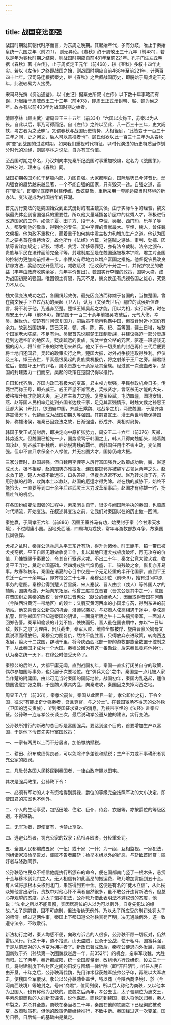 ```yaml
---
---
---
```

title: 战国变法图强
---




战国时期就其朝代时序而言，为东周之晚期。其起始年代，多有分歧，唯止于秦始皇统一六国之年（前221），则无异论。《春秋》终于周敬王三十九年（前481），若以是年为春秋时期之结束，则战国时期应自前481年至前221年。孔子门生左丘明据《春秋》著《左传》，止于周贞定王元年（前468），较《春秋》多叙十四年史实。若以《左传》之终即战国之始，则战国时期应自前468年至前221年，计两百四十七年。汉司马迁根据秦史，继《春秋》之后叙战国历史，即脱始于周贞定王元年，此说较易为人接受。

宋司马光撰《资治通鉴》，以《史记》据秦史所叙《左传》以下数十年事略而有误，乃起始于周威烈王二十三年（前403），即周王正式册封韩、赵、魏为侯之年。故亦有以前403年为战国时期之始者。

清顾亭林（顾炎武）谓周显王三十五年（前334）“六国以次称王，苏秦以为从长。自此以后，事乃可得而纪。自《左传》之终以至此，凡一百三十三年，史文阙轶，考古者为之茫昧”。又谓春秋与战国历史情势，大相径庭，“此皆变于一百三十三年之间，史之阙文，后人可以意推者也”。顾氏似欲以此一百三十三年为从春秋演“变”到战国的过渡时期。如果我们重视时代特征，以时代演进的历史特质当作划分时代的准绳，则顾亭林之说法，自亦有其价值。

至战国时期之命名，乃汉刘向本先秦所纪战国时事重加校编，定名为《战国策》，因书名时，理由与《春秋》同。

战国初期各国均忙于整顿内部，力图自强。大家都明白，国际局势已今非昔比，弱肉强食的趋势越来越显著，一个不能自强的国家，只有毁灭一途。自强之道，首在“变法”，即要彻底废弃封建传统，改弦易辙，重新采用一套能适应当时环境的新办法。变法遂成为战国初年的狂潮。

首先厉行变法的是魏国始受到正式册封的君主魏文侯。由于实际斗争的经验，魏文侯最先体会到富国强兵的重要性，所以他大量延揽各阶层中的优秀人才，积极进行改造国家的工作。如像子夏、田子方、段干木、李悝、吴起、西门豹、乐羊子等人，都受到他的敬重，得到他的专任。其中李悝的贡献最大。李悝，魏人，曾任魏文侯相。他为政不重教化，而着重于如何集中君主权力和增加生产之道。他认为国君之要务首在维持治安，故他所作《法经》六篇，对盗贼之惩处、审判、劾捕、囚禁等皆详加规定；轻狡、博戏、贪污、淫侈等罪犯，亦有法令裁制。法令之颁布，贵族与平民在法律面前完全平等，封建制度至是在魏国遂被根本铲除，君主对全国的控制力更加向前推进一步。李悝又有尽地力以增产富国之措施。他督促农民改良耕稼方法，奖励农民开垦荒地，减收赋税（征收获的十分之一），并保护农民的收益（丰年由政府收购余谷，荒年平价售出）。魏国实行李悝的政策，国势大盛，成为战国初期的强国。唯因领土有限，先天不足，魏文侯虽有虎视各国之雄心，究竟力不从心。

魏文侯变法成功之后，各国纷起效仿。最先因变法而称雄于各国的，当推楚国。曾在魏文侯手下立过战功的吴起（卫人），认为（文侯去世后）嗣位的武侯听信谗言，将不利于他，乃逃奔至楚。楚悼王知吴起之才能，用以为相，实行新政，时在周安王十八年（前384）。按楚国于一百二十余年前被吴攻破后，元气大伤，幸吴、越世仇，使楚有时间恢复国力，嗣后虽不能再称霸中国，但蚕食附近小国仍有余力。故到战国初年，楚已灭黄、顿、胡、陈、蔡、杞、莒等国，疆土日增，唯整个国家老大陈腐，不足有为。吴起首先说服楚王压制贵族，并建议强迫一部分贵族迁到边远空旷的地区去，贬废疏远的贵族，淘汰坐食公帑的冗官，驱逐一班游谈无据的闲人，将节省下来的财物用来养兵。他又下令一切贵族的封邑再传三代后便要将土地归还国君。吴起的政策实行之后，楚国大振，对外战争接连取得胜利。但仅及三年，悼王去世，平素最恨吴起的贵族乘机报仇，将之射杀于王尸之旁。嗣君继位后，借毁坏王尸的罪名，屠杀贵族七十余家及其全族。经过这一次流血政争，楚国的封建势力一扫而空，吴起的政策在楚国仍得以推行。

自田和代齐后，齐国内政已有极大的变革，君主权力增强，平民参政机会日多。传两世而称王号，即齐威王。威王严惩不肖官吏，奖掖贤才，曾烹杀无才能的大夫，破格擢升有才能的大夫，足见君主权力之隆。复整军经武，屯防四疆，国境安辑，燕、赵等国人民相率迁徙到齐国者达数千家，足见其富强情形。时魏文侯之孙惠王迁都大梁（开封），欲图霸中国，齐威王乘魏、赵战争之机，两败魏国，于是齐势遂震慑天下，代魏而成为战国初期头等强国。其嗣君宣王、湣王两世均能保持国势，称雄诸侯，唯秦已因变法之故，日渐强盛，形成齐、秦相对局势。

韩国于受正式册封后，即决定向中原扩张势力，周安王二十六年（前376）灭郑，韩势遂大。但魏国已抢先一步，国势凌驾于韩国之上，韩人只得向魏低头，随着魏国攻赵。到齐威王胜魏后，韩始脱离魏的羁绊。后韩国任用申不害主政，变法图强。但申不害只求保全个人禄位，并无宏图大才，国势仍难大振。

三家分晋时，赵国最强。但自魏用李悝等人厉行富国强兵之政策成功后，魏、赵遂成水火，极不相容，赵的国势亦难振发，连国都邯郸亦被魏军占领达两年之久。赵求救于楚，楚人大概不敢远征，口头答应，但援兵迟迟不发。赵乃转求救于齐，齐用孙膑的战略，攻魏本土以救赵，赵国的厄运才得免除。赵在魏的威胁下，始终不能抬头，一直要等到四十余年后赵武灵王大力改革军事后，赵国才有称雄一时、扬眉吐气的机会。

在各国纷纷变法图强的过程中，素来闭关自守，很少与闻国际争执的秦国，也顺应时代潮流，开始变法。在叙述其变法之前，让我们对秦国以往的历史做一回溯。

秦姓嬴，于周孝王六年（前886）因替王室养马有功，始受封于秦（今甘肃天水境），不过附庸小国。因地处西陲，四周均为戎狄，常年与游牧部族斗争，故秦国民风强悍。

犬戎之乱时，秦襄公派兵扈从平王东迁有功，得升为诸侯。时王畿丰、镐一带已被犬戎窃据，平王自顾无暇做收复工作，复以其地已遭犬戎极度破坏，再无攻夺的价值，乃慷慨赐予秦襄公，令其自行驱逐犬戎。不出二十年，秦文公竟大败犬戎，收复平王弃地，奠定立国基础。然四境戎狄气焰仍盛，丰、镐残破之余，恢复亦非易事。故春秋初年，秦国在诸夏的心目中仅是一个无足轻重的半开化国家。直到平王东迁一百一十余年后，即齐桓公二十七年，秦穆公即位（前659），始有过问中原事务的意图。秦穆公得到楚人百里奚、宋人蹇叔、晋人由余（戎人）等外国人才的辅助，国势渐盛，开始向东拓展。他曾三度扶立晋君（晋文公是其中之一），意图在晋国树立亲秦的政权；曾俘获过晋惠公（献公的继承人），因而取得晋国在河西（今陕西沿黄河一带地区）的领土；又翦灭黄河西岸的小国梁与芮，得到东进的前哨站。他又乘晋文公新丧的机会，潜师以袭郑，与郑商人弦高相遇于途中，幸弦高机警，冒称郑国早已知道秦国的阴谋，一面将所贩之牛十二头犒赏秦军，一面派人回郑告警。秦军知偷袭的计划不售，怏怏而归。晋人虽在国丧期中，亦以“一日纵敌，数世之患”为理由，出兵截击。秦军大败，统帅全部被俘，旋由晋襄公嫡母文嬴说项而得放归。秦穆公力图复仇，然终不能胜晋，只得放弃东进政策，转向西边发展，翦灭十二戎国，辟地千里，将今陕西西北部一带的游牧部族全数置于控制之下，从此秦国才成为一个大国。秦穆公因为有这一番勋业，后来秦民竟将他神化，认为秦之统一天下，在穆公时便受天命了。

秦穆公的后继人，大都平庸无闻，直到战国初年，秦国一直实行闭关自守的政策，偶尔参加国际事务，也只居于次要地位。在“弭兵大会”之中，秦国差一点儿被人家当作楚的附庸国，由此可见当时秦国的国际地位。战国初年，秦国内乱迭起，适值魏国锐意扩张之期，于是魏人乘其内乱，向秦进攻，秦国因之失掉河西之地。

周显王八年（前361），秦孝公嗣位，秦国从此面目一新。孝公即位之初，下令全国，征求“有能出奇计强秦者，吾且尊官，与之分土”。在魏国宦场不得志的公孙鞅（卫国的远支贵族），听到秦国征求贤才的消息，乃挟带李悝的《法经》赴秦应征。公孙鞅一连与孝公长谈三次，最后说动孝公遵从他的建议，实行变法。

公孙鞅所推行的新政的总目标是富国强兵。要达到这个目的，首要增加生产以富国，于是他下令首先实行富国政策：

一、一家有两男以上而不分居者，加倍缴纳赋税。

二、耕田、织布成绩优良者，可以免除许多差役和赋税；生产不力或不事耕织者罚充公家的奴隶。

三、凡毗邻各国人民移民到秦国者，一律由政府赐以田宅。

其次是强兵政策。公孙鞅下令：

一、必须有军功的人才有资格得到爵禄，爵位的等级完全按照军功的大小决定，即使国君的宗室也不例外。

二、个人的生活享受，包括田地、住宅、臣仆、侍妾、衣服等，亦按爵位的等级区别，不得越轨。

三、无军功者，即使富有，也禁止享受。

四、逃避公战者，罚充公家的奴隶；私相斗殴者，分轻重处罚。

五、全国人民都编成五家（一伍）或十家（一什）为一组，互相监视。一家犯法，同组诸家须检举告发，藏匿不告者腰斩；检举本组以外的奸恶，与斩敌首同赏；匿奸者与降敌同罪。

公孙鞅恐怕民众不相信他能执行所颁布的命令，便在国都南门竖了一根木头，悬赏十金与移木到北门之人。无人相信有如此高昂的搬运费，鞅乃增加赏额到五十金。有人试将那根木头移到北门，果然得到五十金。这便是有名的“徙木立信”，从此民众知他言出必行。贵族中对他心怀不满者自然很多，虽不敢公开违背新法令，但总心存观望的态度。适太子驷亦犯法，公孙鞅乃借此表明法不避权贵的态度，他说：“法令之所以不能贯彻，实因居高位的人以为可以例外，自身先犯法的缘故。”太子是嗣君，固不可施刑，但法治绝无例外，乃以太子所应受的刑罚处罚太子的师傅。经过这两件事，秦国上下都知道公孙鞅赏罚严明，决无通融例外，遂一致遵守法令，不敢敷衍。

新法初行之时，秦人均感不便，向政府诉苦的人很多，公孙鞅不顾一切反对，仍然雷厉风行。行之十年，道不拾遗，山无盗贼，民勇于公战，怯于私斗，国富兵强，于是从前反对的人也变为拥护者了。新政已著成效后，秦孝公便思向外发展，乘魏国新败于齐（孙膑第一次围魏救赵后一年，前352年）的机会，亲率军攻魏，大胜而归。过了两年，秦迁都咸阳，统一全国度量衡，改组地方行政组织，设立三十一县，将封建制度下各封区之间的田埂与围墙一律铲除（即“开阡陌”），听任人民自由开垦。十年之后，公孙鞅再伐魏，先用诈术俘获魏军统帅公子卬，再继以大军攻击，使魏国全军覆没。孝公以公孙鞅勋业盖世，特以商（今陕西商洛境）、於（今河南西峡境）等地封之，号曰“商君”，位同列侯，所以后人称他为商鞅，又以他本为卫国人，也有称他为卫鞅的。败魏之后两年，孝公去世，太子驷嗣位为惠文王，平素怨恨商鞅的人向新君诬告，说他谋反。商鞅逃到魏国，魏人将他送归秦，秦人车裂之，并杀其全族。商鞅在秦当权二十年，秦国在他的铁腕之下已经彻底被改变，故商鞅虽死，但他的政策仍能继续推行，不致中断。秦国经过这一次变革，国势日强，日后统一的基础由是奠定。